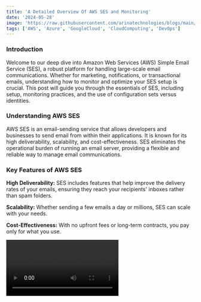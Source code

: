 ```yaml
---
title: 'A Detailed Overview Of AWS SES and Monitoring'
date: '2024-05-28'
image: 'https://raw.githubusercontent.com/arinatechnologies/blogs/main/images/AWS%20SES.webp'
tags: ['AWS', 'Azure', 'GoogleCloud', 'CloudComputing', 'DevOps']
---
```


### Introduction

Welcome to our deep dive into Amazon Web Services (AWS) Simple Email Service (SES), a robust platform for handling large-scale email communications. Whether for marketing, notifications, or transactional emails, understanding how to monitor and optimize your SES setup is crucial. This post will guide you through the essentials of SES, including setup, monitoring practices, and the use of configuration sets versus identities.

### Understanding AWS SES

AWS SES is an email-sending service that allows developers and businesses to send email from within their applications. It is known for its high deliverability, scalability, and cost-effectiveness. SES eliminates the operational burden of running an email server, providing a flexible and reliable way to manage email communications.

### Key Features of AWS SES

 **High Deliverability:** SES includes features that help improve the delivery rates of your emails, ensuring they reach your recipients' inboxes rather than spam folders.

 **Scalability:** Whether sending a few emails a day or millions, SES can scale with your needs.

 **Cost-Effectiveness:** With no upfront fees or long-term contracts, you pay only for what you use.

<Video id="S2azp3CycOs" title="A Detailed Overview Of AWS SES and Monitoring"/>

### Monitoring Email with AWS SES

Monitoring is a critical aspect of managing SES effectively. It helps you track deliverability metrics such as bounce rates and complaint rates, which are vital for maintaining a good sender reputation.

### Two Main Ways to Monitor

### Identities

This method is suitable for basic needs and smaller volume senders. It involves monitoring individual email addresses or domains.

### Configuration Sets

More advanced than identities, configuration sets allow for detailed tracking and are ideal for applications needing robust monitoring.

### Step-by-Step Guide to Monitoring with Configuration Sets

**1. Create a Configuration Set**

Start by naming your configuration set in the AWS console.

**2. Set Event Destinations**

Choose the types of events you want to track, such as bounces, complaints, and deliveries.

**3. Integration with AWS Services**

You can integrate your configuration sets with services like Amazon CloudWatch, Amazon Kinesis, and AWS Lambda for deeper data analysis and real-time alerts.

### Practical Use Cases

**Marketing Campaigns:** Track open and click rates to gauge the effectiveness of your email campaigns.

**Transactional Emails:** Monitor delivery rates for critical transactional communications, like purchase confirmations.

### Best Practices for Email Monitoring

**Regular Reviews:** Regularly check your metrics and adjust strategies as needed to improve email engagement.
**Responsive Actions:** Set up automatic responses or alerts for certain triggers, such as high bounce rates, to immediately address issues.

### Conclusion

AWS SES is a powerful tool for managing email communications, offering scalability, cost-efficiency, and robust monitoring capabilities. By understanding and implementing SES's features and best practices, businesses can enhance their communication strategies and maintain excellent relationships with their customers.

[Read about Arina Website Design](https://www.arinatechnologies.com/website-design)
[Read about Arina Consulting](https://www.arinatechnologies.com/consulting)
[Read about Arina Staffing](https://www.arinatechnologies.com/staffing)
[Read about Arina Website Performance](https://www.arinatechnologies.com/website-performance)
[Read about Arina Website Performance](https://www.arinatechnologies.com/pricing)
